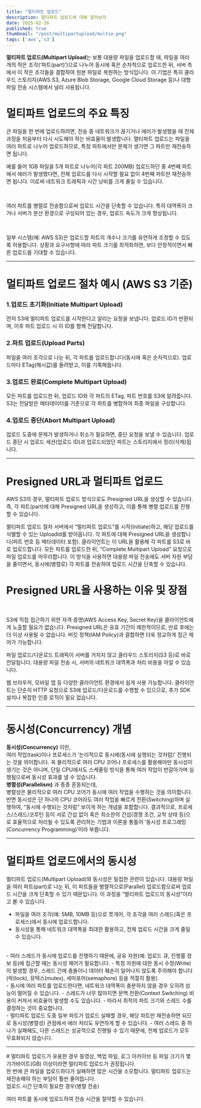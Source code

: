 ```yaml
---
title: "멀티파트 업로드"
description: 멀티파트 업로드에 대해 알아보자
date: 2025-02-26
published: true
thumbnail: "/post/multipartupload/multie.png"
tags: ['aws','s3']
---
```


**멀티파트 업로드(Multipart Upload**는 보통 대용량 파일을 업로드할 때, 파일을 여러 개의 작은 조각(‘파트(part)’)으로 나누어 동시에 혹은 순차적으로 업로드한 뒤, 서버 측에서 이 작은 조각들을 결합하여 원본 파일로 복원하는 방식입니다. 이 기법은 특히 클라우드 스토리지(AWS S3, Azure Blob Storage, Google Cloud Storage 등)나 대형 파일 전송 시스템에서 널리 사용됩니다.
<Br lineCount={2}/>
# 멀티파트 업로드의 주요 특징

<OrderedTitle title="1. 대용량 파일 전송 최적화" tag="h3"/>
큰 파일을 한 번에 업로드하려면, 전송 중 네트워크가 끊기거나 에러가 발생했을 때 전체 과정을 처음부터 다시 시도해야 하는 비효율이 발생합니다.
멀티파트 업로드는 파일을 여러 파트로 나누어 업로드하므로, 특정 파트에서만 문제가 생기면 그 파트만 재전송하면 됩니다.
<Br lineCount={2}/>
<OrderedTitle title="2. 업로드 실패 시 재시도(Resumable Upload)" tag="h3"/>

예를 들어 1GB 파일을 5개 파트로 나누어(각 파트 200MB) 업로드하던 중 4번째 파트에서 에러가 발생했다면, 전체 업로드를 다시 시작할 필요 없이 4번째 파트만 재전송하면 됩니다.
이로써 네트워크 트래픽과 시간 낭비를 크게 줄일 수 있습니다.


<Br lineCount={2}/>

<OrderedTitle title="3. 병렬 업로드(Parallel Upload)" tag="h3"/>

여러 파트를 병렬로 전송함으로써 업로드 시간을 단축할 수 있습니다.
특히 대역폭이 크거나 서버가 분산 환경으로 구성되어 있는 경우, 업로드 속도가 크게 향상됩니다.

<Br lineCount={2}/>

<OrderedTitle title="4. 유연성(Flexibility)" tag="h3"/>

일부 시스템(예: AWS S3)은 업로드할 파트의 개수나 크기를 유연하게 조정할 수 있도록 허용합니다.
상황과 요구사항에 따라 파트 크기를 최적화하면, 보다 안정적이면서 빠른 업로드를 기대할 수 있습니다.
<Hr/>

# 멀티파트 업로드 절차 예시 (AWS S3 기준)

### 1.업로드 초기화(Initiate Multipart Upload)

먼저 S3에 멀티파트 업로드를 시작한다고 알리는 요청을 보냅니다.
업로드 ID가 반환되며, 이후 파트 업로드 시 이 ID를 함께 전달합니다.
<Br/>
### 2.파트 업로드(Upload Parts)

파일을 여러 조각으로 나눈 뒤, 각 파트를 업로드합니다(동시에 혹은 순차적으로).
업로드마다 ETag(해시값)를 돌려받고, 이를 기록해둡니다.
<Br/>
### 3.업로드 완료(Complete Multipart Upload)

모든 파트를 업로드한 뒤, 업로드 ID와 각 파트의 ETag, 파트 번호를 S3에 알려줍니다.
S3는 전달받은 메타데이터를 기준으로 각 파트를 병합하여 최종 파일을 구성합니다.
<Br/>
### 4.업로드 중단(Abort Multipart Upload)

업로드 도중에 문제가 발생하거나 취소가 필요하면, 중단 요청을 보낼 수 있습니다.
업로드 중단 시 업로드 세션(업로드 ID)과 업로드되었던 파트는 스토리지에서 정리(삭제)됩니다.

<Hr/>

# Presigned URL과 멀티파트 업로드
AWS S3의 경우, 멀티파트 업로드 방식으로도 Presigned URL을 생성할 수 있습니다. 즉, 각 파트(part)에 대해 Presigned URL을 생성하고, 이를 통해 병렬 업로드를 진행할 수 있습니다.

멀티파트 업로드 절차
서버에서 “멀티파트 업로드”를 시작(Initiate)하고, 해당 업로드를 식별할 수 있는 UploadId를 받아옵니다.
각 파트에 대해 Presigned URL을 생성합니다(파트 번호 등 메타데이터 포함).
클라이언트는 이 URL을 활용해 각 파트를 S3로 바로 업로드합니다.
모든 파트를 업로드한 뒤, “Complete Multipart Upload” 요청으로 파일 업로드를 마무리합니다.
이 방식을 사용하면 대용량 파일 전송에도 서버 자원 부담을 줄이면서, 동시에(병렬로) 각 파트를 전송하여 업로드 시간을 단축할 수 있습니다.
<Br lineCount={2}/>

# Presigned URL을 사용하는 이유 및 장점
<Br/>
<OrderedTitle title="1. 보안 및 권한 제어"/>

S3에 직접 접근하기 위한 자격 증명(AWS Access Key, Secret Key)을 클라이언트에게 노출할 필요가 없습니다.
Presigned URL은 유효 기간이 제한적이므로, 만료 후에는 더 이상 사용될 수 없습니다.
버킷 정책(IAM Policy)과 결합하면 더욱 정교하게 접근 제어가 가능합니다.
<Br/>
<OrderedTitle title="2. 서버 부하 감소"/>

파일 업로드/다운로드 트래픽이 서버를 거치지 않고 클라우드 스토리지(S3 등)로 바로 전달됩니다.
대용량 파일 전송 시, 서버의 네트워크 대역폭과 처리 비용을 아낄 수 있습니다.
<Br/>
<OrderedTitle title="3. 편리한 연동"/>

웹 브라우저, 모바일 앱 등 다양한 클라이언트 환경에서 쉽게 사용 가능합니다.
클라이언트는 단순히 HTTP 요청으로 S3에 업로드/다운로드를 수행할 수 있으므로, 추가 SDK 설치나 복잡한 인증 로직이 필요 없습니다.

<Hr/>

# 동시성(Concurrency) 개념
**동시성(Concurrency)** 이란,<Br lineCount={2}/>여러 작업(task)이나 프로세스가 ‘논리적으로 동시에(동시에 실행되는 것처럼)’ 진행되는 것을 의미합니다. 꼭 물리적으로 여러 CPU 코어나 프로세스를 활용해야만 동시성이 생기는 것은 아니며, 단일 CPU에서도 스케줄링 방식을 통해 여러 작업이 번갈아가며 실행됨으로써 동시성 효과를 낼 수 있습니다.
<Br/>
**병렬성(Parallelism)** 과 종종 혼동되는데,<Br/>병렬성은 물리적으로 여러 CPU 코어가 동시에 여러 작업을 수행하는 것을 의미합니다.
반면 동시성은 단 하나의 CPU 코어라도 여러 작업을 빠르게 전환(Switching)하며 실행하여, “동시에 수행되는 것처럼” 보이게 하는 개념을 포함합니다.
결과적으로, 프로세스/스레드/코루틴 등이 서로 간섭 없이 혹은 최소한의 간섭(경쟁 조건, 교착 상태 등)으로 효율적으로 처리될 수 있도록 관리하는 기법과 이론을 통틀어 ‘동시성 프로그래밍(Concurrency Programming)’이라 부릅니다.

<Hr/>

# 멀티파트 업로드에서의 동시성
멀티파트 업로드(Multipart Upload)와 동시성은 밀접한 관련이 있습니다. 대용량 파일을 여러 파트(part)로 나눈 뒤, 이 파트들을 병렬적으로(Parallel) 업로드함으로써 업로드 시간을 크게 단축할 수 있기 때문입니다. 이 과정을 “멀티파트 업로드의 동시성”이라고 볼 수 있습니다.
<Br/>
<OrderedTitle title="1. 병렬 업로드(Parallel Upload)" tag="h3"/>
- 파일을 여러 조각(예: 5MB, 10MB 등)으로 쪼개어, 각 조각을 여러 스레드(혹은 프로세스)에서 동시에 업로드합니다.
- 동시성을 통해 네트워크 대역폭을 최대한 활용하고, 전체 업로드 시간을 크게 줄일 수 있습니다.
<Br/>
<OrderedTitle title="2. 동시성 제어(Concurrency Control)" tag="h3"/>
- 여러 스레드가 동시에 업로드를 진행하기 때문에, 공유 자원(예: 업로드 큐, 진행률 정보 등)에 접근할 때는 동시성 제어가 필요합니다.
- 특정 자원에 대한 동시 수정(Write)이 발생할 경우, 스레드 간에 충돌이나 데이터 훼손이 일어나지 않도록 주의해야 합니다(락(lock), 뮤텍스(mutex), 세마포어(semaphore) 등을 적절히 활용).
<Br/>
<OrderedTitle title="3. 네트워크와 자원 할당(Throughput & Resource Allocation)" tag="h3"/>
- 동시에 여러 파트를 업로드한다면, 네트워크 대역폭이 충분하지 않을 경우 오히려 성능이 떨어질 수 있습니다.
- 스레드가 너무 많아지면 문맥 전환(Context Switching) 비용이 커져서 비효율이 발생할 수도 있습니다.
- 따라서 최적의 파트 크기와 스레드 수를 결정하는 것이 중요합니다.
<Br/>
<OrderedTitle title="4. 실패 시 재시도(Resumable Upload)" tag="h3"/>
- 멀티파트 업로드 도중 일부 파트가 업로드 실패할 경우, 해당 파트만 재전송하면 되므로 동시성(병렬성) 관점에서 에러 처리도 유연하게 할 수 있습니다.
- 여러 스레드 중 하나가 실패해도, 다른 스레드는 성공적으로 진행될 수 있기 때문에, 전체 업로드가 모두 무효화되지 않습니다.

<Hr/>
# 멀티파트 업로드가 유용한 경우

<OrderedTitle title="1. 초대용량 파일을 업로드할 때" tag="p"/>
동영상, 백업 파일, 로그 아카이브 등 파일 크기가 몇 기가바이트(GB) 이상이라면 멀티파트 업로드가 권장됩니다.
<Br/>
<OrderedTitle title="2. 네트워크 상태가 불안정하거나 변동이 심할 때" tag="p"/>
한 번에 큰 파일을 업로드하다가 실패하면 많은 시간을 소모합니다.
멀티파트 업로드는 재전송해야 하는 부담이 훨씬 줄어듭니다.
<Br/>
<OrderedTitle title="3. 업로드 시간 단축이 필요한 경우" tag="p"/>
업로드 시간 단축이 필요한 경우(병렬 전송)

여러 파트를 동시에 업로드하여 전송 시간을 절약할 수 있습니다.
